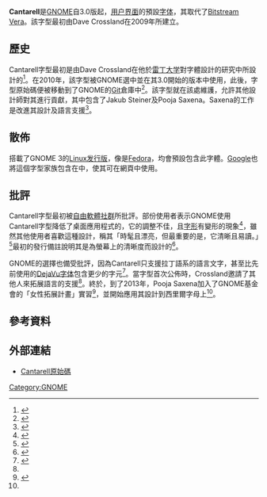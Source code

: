{{NoteTA|G1=IT|G2=FL}}
{{Infobox font
| name = Cantarell
| image = Cantarell2.svg
| style = [[无衬线体|无衬线体]]
| classifications = 人文主義體
| creationdate = 2009
| creator = Dave Crossland
| foundry = Abattis
| sample =
| license = [[SIL开源字体授权|SIL开源字体授权]]
|}}

'''Cantarell'''是[[GNOME|GNOME]]自3.0版起，[[用户界面|用户界面]]的預設[[字体|字体]]，其取代了[[Bitstream_Vera|Bitstream Vera]]。該字型最初由Dave Crossland在2009年所建立。

== 歷史 ==
Cantarell字型最初是由Dave Crossland在他於[[雷丁大学|雷丁大学]]對字體設計的研究中所設計的<ref>{{cite web|title=Work from the MA typeface design class of 2009|url=http://www.typefacedesign.org/2009/|publisher=Typefacedesign.org|accessdate=2011-08-17|deadurl=yes|archiveurl=https://web.archive.org/web/20110815170848/http://www.typefacedesign.org/2009/|archivedate=2011-08-15}}</ref>。在2010年，該字型被GNOME選中並在其3.0開始的版本中使用，此後，字型原始碼便被移動到了GNOME的[[Git|Git]]倉庫中<ref>{{cite web|title=Cantarell, a Humanist sans-serif font family|url=http://git.gnome.org/browse/cantarell-fonts/|publisher=GNOME GIT source code repository|accessdate=2011-08-17|archive-date=2011-08-22|archive-url=https://web.archive.org/web/20110822083224/http://git.gnome.org/browse/cantarell-fonts|dead-url=yes}}</ref>。該字型就在該處維護，允許其他設計師對其進行貢獻，其中包含了Jakub Steiner及Pooja Saxena。Saxena的工作是改進其設計及語言支援<ref name="#1">{{cite web|last=Saxena|first=Pooja|title=Becoming an OPW intern|url=http://dispatchesfromopw.wordpress.com/2013/05/29/becoming-an-opw-intern/|publisher=Pooja Saxena|date=2013-05-29|accessdate=2013-11-10|archive-date=2013-11-11|archive-url=https://web.archive.org/web/20131111032108/http://dispatchesfromopw.wordpress.com/2013/05/29/becoming-an-opw-intern/|dead-url=no}}</ref>。

== 散佈 ==
搭載了GNOME 3的[[Linux发行版|Linux发行版]]，像是[[Fedora|Fedora]]，均會預設包含此字體。[[Google|Google]]也將這個字型家族包含在{{link-en|Google Fonts|Google Fonts|字型目錄}}中，使其可在網頁中使用。

== 批評 ==
Cantarell字型最初被[[自由软件运动|自由軟體社群]]所批評。部份使用者表示GNOME使用Cantarell字型降低了桌面應用程式的{{link-en|清晰度|legibility}}，它的{{link-en|字體空隙最佳化|kerning|字距}}調整不佳，且[[字形|字形]]有變形的現象<ref>{{cite web|last=Fortin Tam|first=Jean-François|title=On Cantarell|url=http://jeff.ecchi.ca/blog/2011/04/13/on-cantarell/|publisher=jeff.ecchi.ca|date=2011-04-13|accessdate=2011-08-17|archive-date=2011-08-07|archive-url=https://web.archive.org/web/20110807050656/http://jeff.ecchi.ca/blog/2011/04/13/on-cantarell/|dead-url=no}}</ref>，雖然其他使用者喜歡這種設計，稱其「時髦且漂亮，但最重要的是，它清晰且易讀。」<ref>{{cite web|last=Martin|first=Chema|title=Cantarell, a new favorite font of mine|url=http://cristalinux.blogspot.com/2011/10/cantarell-new-favorite-font-of-mine.html|publisher=Chema Martin|date=2011-10-25|accessdate=2013-11-10|deadurl=yes|archiveurl=https://web.archive.org/web/20131111034435/http://cristalinux.blogspot.com/2011/10/cantarell-new-favorite-font-of-mine.html|archivedate=2013-11-11}}</ref>最初的發行備註說明其是為螢幕上的清晰度而設計的<ref name="#2">{{cite web |last=Crossland |first=David |title=Cantarell |url=http://abattis.org/cantarell/ |publisher=Dave Crossland |date=2009-07-06 |accessdate=2013-11-10 |deadurl=yes |archiveurl=https://web.archive.org/web/20110723232436/http://abattis.org/cantarell/ |archivedate=2011-07-23 }}</ref>。

GNOME的選擇也備受批評，因為Cantarell只支援拉丁語系的語言文字，甚至比先前使用的[[DejaVu字体|DejaVu字体]]包含更少的字元<ref>{{cite web|title=The Grumpy Editor's GNOME 3 experience|url=http://lwn.net/Articles/433698/|publisher=LWN.net|accessdate=2011-08-17|archive-date=2011-07-10|archive-url=https://web.archive.org/web/20110710030503/http://lwn.net/Articles/433698/|dead-url=no}}</ref>。當字型首次公佈時，Crossland邀請了其他人來拓展語言的支援<ref name="#2"/>。終於，到了2013年，Pooja Saxena加入了GNOME基金會的「女性拓展計畫」實習<ref>{{cite web|title=OutReachProgramForWomen - GNOME Wiki!|url=https://wiki.gnome.org/OutreachProgramForWomen|publisher=GNOME.org|accessdate=2013-11-10|archive-date=2013-11-11|archive-url=https://web.archive.org/web/20131111031611/https://wiki.gnome.org/OutreachProgramForWomen|dead-url=no}}</ref>，並開始應用其設計到西里爾字母上<ref name="#1"/>。

== 參考資料 ==
{{Reflist|2}}

== 外部連結 ==
*[https://git.gnome.org/cantarell-fonts/ Cantarell原始碼]{{Wayback|url=https://git.gnome.org/cantarell-fonts/ |date=20190924195849 }}

{{Free and open-source typography}}
{{GNOME}}

[[Category:GNOME|Category:GNOME]]